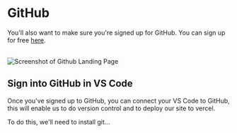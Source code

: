 # GitHub

You'll also want to make sure you're signed up for GitHub. You can sign up for free [here](https://github.com/).

<br />


<Image src="/github_signup.png" alt="Screenshot of Github Landing Page" width={1000} height={1000} />

## Sign into GitHub in VS Code

Once you've signed up to GitHub, you can connect your VS Code to GitHub, this will enable us to do version control and to deploy our site to vercel.

To do this, we'll need to install git...